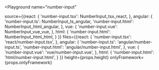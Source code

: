 

<Playground
  name="number-input"
  
  source={{react: {
             'number-input.tsx': NumberInput_tsx_react,
           },
           angular: {
             'number-input.ts': NumberInput_ts_angular,
             'number-input.html': NumberInput_html_angular,
           },
           vue: {
             'number-input.vue': NumberInput_vue_vue,
           },
           html: {
             'number-input.html': NumberInput_html_html,
           }
}}
  files={{react: {
            'number-input.tsx': 'react/number-input.tsx',
          },
          angular: {
            'number-input.ts': 'angular/number-input.ts',
            'number-input.html': 'angular/number-input.html',
          },
          vue: {
            'number-input.vue': 'vue/number-input.vue',
          },
          html: {
            'number-input.html': 'html/number-input.html',
          }
}}
  height={props.height}
  onlyFramework={props.onlyFramework}
></Playground>
